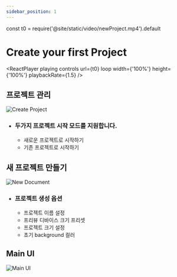 ```yaml
---
sidebar_position: 1
---
```







const t0 = require('@site/static/video/newProject.mp4').default

# Create your first Project
<ReactPlayer
	playing
	controls
	url={t0}
	loop
	width={'100%'}
	height={'100%'}
	playbackRate={1.5}
/>

## 프로젝트 관리
![Create Project](./img/createProject.png)
- ### 두가지 프로젝트 시작 모드를 지원합니다.
	- 새로운 프로젝트로 시작하기
	- 기존 프로젝트로 시작하기

## 새 프로젝트 만들기
![New Document](./img/newDocument.png)

- ### 프로젝트 생성 옵션
	- 프로젝트 이름 설정
	- 프리뷰 디바이스 크기 프리셋
	- 프로젝트 크기 설정
	- 초기 background 컬러


## Main UI
![Main UI](./img/mainUI.png)
